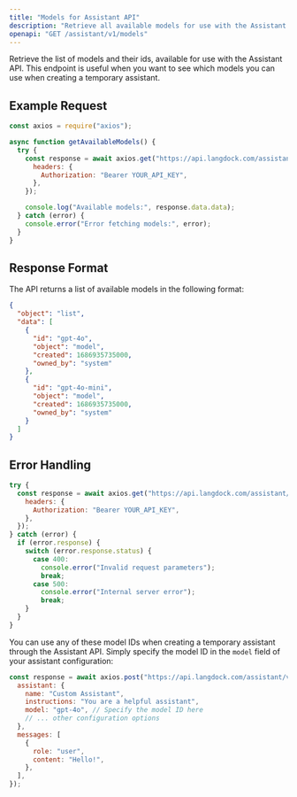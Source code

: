 ```yaml
---
title: "Models for Assistant API"
description: "Retrieve all available models for use with the Assistant API."
openapi: "GET /assistant/v1/models"
---
```


Retrieve the list of models and their ids, available for use with the Assistant API. This endpoint is useful when you want to see which models you can use when creating a temporary assistant.

## Example Request

```javascript
const axios = require("axios");

async function getAvailableModels() {
  try {
    const response = await axios.get("https://api.langdock.com/assistant/v1/models", {
      headers: {
        Authorization: "Bearer YOUR_API_KEY",
      },
    });

    console.log("Available models:", response.data.data);
  } catch (error) {
    console.error("Error fetching models:", error);
  }
}
```

## Response Format

The API returns a list of available models in the following format:

```json
{
  "object": "list",
  "data": [
    {
      "id": "gpt-4o",
      "object": "model",
      "created": 1686935735000,
      "owned_by": "system"
    },
    {
      "id": "gpt-4o-mini",
      "object": "model",
      "created": 1686935735000,
      "owned_by": "system"
    }
  ]
}
```

## Error Handling

```javascript
try {
  const response = await axios.get("https://api.langdock.com/assistant/v1/models", {
    headers: {
      Authorization: "Bearer YOUR_API_KEY",
    },
  });
} catch (error) {
  if (error.response) {
    switch (error.response.status) {
      case 400:
        console.error("Invalid request parameters");
        break;
      case 500:
        console.error("Internal server error");
        break;
    }
  }
}
```

You can use any of these model IDs when creating a temporary assistant through the Assistant API. Simply specify the model ID in the `model` field of your assistant configuration:

```javascript
const response = await axios.post("https://api.langdock.com/assistant/v1/chat/completions", {
  assistant: {
    name: "Custom Assistant",
    instructions: "You are a helpful assistant",
    model: "gpt-4o", // Specify the model ID here
    // ... other configuration options
  },
  messages: [
    {
      role: "user",
      content: "Hello!",
    },
  ],
});
```
